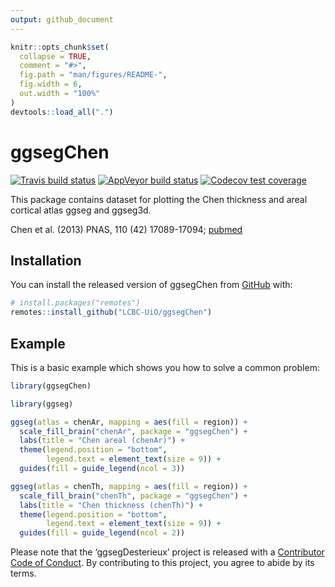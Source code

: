 ```yaml
---
output: github_document
---
```


<!-- README.md is generated from README.Rmd. Please edit that file -->

```r
knitr::opts_chunk$set(
  collapse = TRUE,
  comment = "#>",
  fig.path = "man/figures/README-",
  fig.width = 6,
  out.width = "100%"
)
devtools::load_all(".")
```

# ggsegChen

<!-- badges: start -->
[![Travis build status](https://travis-ci.org/LCBC-UiO/ggsegChen.svg?branch=master)](https://travis-ci.org/LCBC-UiO/ggsegChen)
[![AppVeyor build status](https://ci.appveyor.com/api/projects/status/github/LCBC-UiO/ggsegChen?branch=master&svg=true)](https://ci.appveyor.com/project/LCBC-UiO/ggsegChen)
[![Codecov test coverage](https://codecov.io/gh/LCBC-UiO/ggsegChen/branch/master/graph/badge.svg)](https://codecov.io/gh/LCBC-UiO/ggsegChen?branch=master)
<!-- badges: end -->

This package contains dataset for plotting the Chen thickness and areal cortical atlas ggseg and ggseg3d. 

Chen et al. (2013) PNAS, 110 (42) 17089-17094; [pubmed](href{https://doi.org/10.1073/pnas.1308091110)

## Installation

You can install the released version of ggsegChen from [GitHub](https://github.com/) with:

``` r
# install.packages("remotes")
remotes::install_github("LCBC-UiO/ggsegChen")
```

## Example

This is a basic example which shows you how to solve a common problem:
```r
library(ggsegChen)
```

```r
library(ggseg)

ggseg(atlas = chenAr, mapping = aes(fill = region)) +
  scale_fill_brain("chenAr", package = "ggsegChen") +
  labs(title = "Chen areal (chenAr)") +
  theme(legend.position = "bottom",
        legend.text = element_text(size = 9)) +
  guides(fill = guide_legend(ncol = 3))
```
```r
ggseg(atlas = chenTh, mapping = aes(fill = region)) +
  scale_fill_brain("chenTh", package = "ggsegChen") +
  labs(title = "Chen thickness (chenTh)") +
  theme(legend.position = "bottom",
        legend.text = element_text(size = 9)) +
  guides(fill = guide_legend(ncol = 2))

```

<!-- ```{r "noneval", eval=FALSE} -->
<!-- library(ggseg3d) -->

<!-- ggseg3d(atlas = desterieux_3d) %>%  -->
<!--   pan_camera("right lateral") -->
<!-- ``` -->

<!-- ```{r "orca", include=FALSE} -->
<!-- library(ggseg3d) -->

<!-- p <- ggseg3d(atlas = desterieux_3d) %>% -->
<!--   pan_camera("right lateral") %>% -->
<!--   plotly::add_annotations( text="Screen capture", -->
<!--                   legendtitle=TRUE, showarrow=FALSE, -->
<!--                   font = list(color = "#000000b4", -->
<!--                               family = 'sans serif', -->
<!--                               size = 50)) -->
<!-- plotly::orca(p, "man/figures/README-3d-plot.png") -->
<!-- ``` -->

<!-- ```{r "incl", echo=FALSE} -->
<!-- knitr::include_graphics("man/figures/README-3d-plot.png") -->
<!-- ``` -->

Please note that the 'ggsegDesterieux' project is released with a
[Contributor Code of Conduct](CODE_OF_CONDUCT.md).
By contributing to this project, you agree to abide by its terms.
